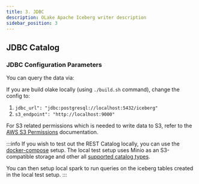 ```yaml
---
title: 3. JDBC
description: OLake Apache Iceberg writer description
sidebar_position: 3
---
```


## JDBC Catalog

<MinioJDBCIcebergWriterConfigLocal/>

### JDBC Configuration Parameters

<MinioJDBCIcebergWriterConfigLocalDetails/>

You can query the data via:

<CatalogQuery/>

If you are build olake locally (using `./build.sh` command), change the config to:
1. `jdbc_url": "jdbc:postgresql://localhost:5432/iceberg"`
2. `s3_endpoint": "http://localhost:9000"`

For S3 related permissions which is needed to write data to S3, refer to the [AWS S3 Permissions](../../s3/overview#iam-permissions-required) documentation.

:::info
If you wish to test out the REST Catalog locally, you can use the [docker-compose](../../writers/iceberg/docker-compose) setup. The local test setup uses Minio as an S3-compatible storage and other all [supported catalog types](../docker-compose#local-catalog--test-setup). 

You can then setup local spark to run queries on the iceberg tables created in the local test setup.
:::